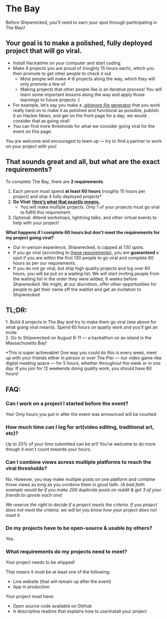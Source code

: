 # The Bay

<section id="callout"><p>Before Shipwrecked, you'll need to earn your spot through participating in The Bay\!</p></section>

## Your goal is to make a polished, fully deployed project that will go viral.

* Install Hackatime on your computer and start coding.  
* Make 4 projects you are proud of (roughly 15 hours each), which you then promote to get other people to check it out  
  * Most people will make 4-6 projects along the way, which they will only promote a few of.  
  * Making projects that other people like is an iterative process\! You will learn some important lessons along the way and apply those learnings to future projects :)   
* For example, let’s say you make a [.gitignore file generator](https://github.com/zachlatta/gitignorer) that you work really hard on to make it as polished and functional as possible, publish it on Hacker News, and get on the front page for a day; we would consider that as going viral\!  
* You can find more thresholds for what we consider going viral for the event on this page.

You are welcome and encouraged to team up — try to find a partner to work on your project with you\!

## That sounds great and all, but what are the exact requirements?

To complete The Bay, there are **2 requirements**. 

1. Each person must spend **at least 60 hours** (roughly 15 hours per project) and ship 4 fully deployed projects\*  
2. **Go Viral: [Here’s what that exactly means.](/info/go-viral)**
   * You will make multiple projects. Only 1 of your projects must go viral to fulfill this requirement.
3. Optional: Attend workshops, lightning talks, and other virtual events to help with your project\!

**What happens if I complete 60 hours but don't meet the requirements for my project going viral?** 

- Our in-person experience, Shipwrecked, is capped at 130 spots.
- If you go viral (according to [these requirements](/info/go-viral)), you are **guaranteed** a spot if you are within the first 130 people to go viral and complete 60 hours as per our requirements.
- If you do not go viral, but ship high quality projects and log over 60 hours, you will be put on a waiting list. We will start inviting people from the waiting list in the order they were added, 6 weeks before Shipwrecked. We might, at our discretion, offer other opportunities for people to get their name off the waitlist and get an invitation to Shipwrecked.

## TL;DR:

1\. Build 4 projects in The Bay and try to make them go viral (see above for what going viral means). Spend 60 hours on quality work and you'll get an invite  
2\. Go to Shipwrecked on August 8-11 — a hackathon on an island in the Massachusetts Bay\!

\*This is super achievable\! One way you could do this is every week, meet up with your friends either in person or over The Pier — our video game-like digital meeting space — for 5 hours, whether throughout the week or in one day. If you join for 12 weekends doing quality work, you should have 60 hours\!

## FAQ:
### Can I work on a project I started before the event?
Yes! Only hours you put in after the event was announced will be counted
### How much time can I log for art(video editing, traditional art, etc)?
Up to 20% of your time submitted can be art! You're welcome to do more though it won't count towards your hours.
### Can I combine views across multiple platforms to reach the viral thresholds?
No. However, you may make multiple posts on one platform and combine those views as long as you combine them in good faith. _(A bad faith example would be if you make 200 duplicate posts on reddit & get 3 of your friends to upvote each one)_

_We reserve the right to decide if a project meets the criteria. If you project does not meet the criteria, we will let you know how your project does not meet it._
### Do my projects have to be open-source & usable by others?
Yes.
### What requirements do my projects need to meet?
Your project needs to be shipped! 

That means it must be at least one of the following:
- Live website (that will remain up after the event)
- App in production

Your project must have:

- Open source code available on GitHub
- A descriptive readme that explains how to use/install your project
